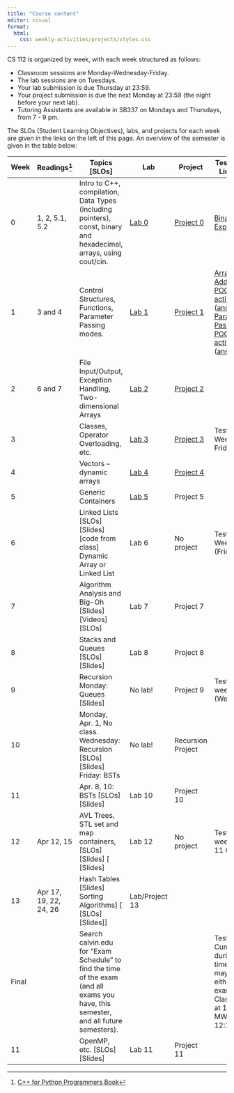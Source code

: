 ```yaml
---
title: "Course content"
editor: visual
format: 
  html:
    css: weekly-activities/projects/styles.css
---
```


CS 112 is organized by week, with each week structured as follows:

- Classroom sessions are Monday-Wednesday-Friday. 
- The lab sessions are on Tuesdays.
- Your lab submission is due Thursday at 23:59.
- Your project submission is due the next Monday at 23:59 (the night before your next lab).
- Tutoring Assistants are available in SB337 on Mondays and Thursdays, from 7 - 9 pm.

The SLOs (Student Learning Objectives), labs, and projects for each week are given in the links on the left of this page. An overview of the semester is given in the table below:

| Week 	| Readings[^1] 	| Topics [SLOs] 	| Lab 	| Project 	| Tests, Video Links, etc. 	|
|---	|-------------	|--------------------	|---	|---	|------------	|
| 0 	| 1, 2, 5.1, 5.2 	| Intro to C++, compilation, Data Types (including pointers), const, binary and hexadecimal, arrays, using cout/cin. 	| [Lab 0](){target="_blank"} 	| [Project 0](){target="_blank"} 	| [Binary Exposed](https://integer.exposed/#0x0008){target="_blank"} 	|
| 1 	| 3 and 4 	| Control Structures, Functions, Parameter Passing modes. | [Lab 1]() 	| [Project 1]() 	| [Array Addressing POGIL activity](https://docs.google.com/document/d/1myVaJT3i1hECM4BHs9LpbLz3a3heVPp6SJiEjoEvG_M/edit#heading=h.im9274hm9wa0){target="_blank"}  ([answers](https://drive.google.com/file/d/1mn5yCzIJuURMiP3MOtO9amEQzUVAQCQZ/view?usp=sharing){target="_blank"}) \| [Parameter Passing POGIL activity](https://docs.google.com/document/d/125hbFPo5PVcuGQ9pq4io23jns2kOEkfjo71S9WOkfjQ/edit){target="_blank"}  ([answers](https://drive.google.com/file/d/1rPum6ihNwUKRJpZBSTQF8v7QKfOdog11/view?usp=drive_link){target="_blank"}) 	|
| 2 	| 6 and 7 	| File Input/Output, Exception Handling, Two-dimensional Arrays	| [Lab 2]()  	| [Project 2]() 	|  	|
| 3 	|  	| Classes, Operator Overloading, etc.	| [Lab 3](weekly-activities/labs/lab-03/lab03.qmd) 	| [Project 3](weekly-activities/projects/proj-03/proj03.qmd) 	| Test 1, Weeks 0 - 2, Friday.  	|
| 4 	|  	| Vectors -- dynamic arrays 	| [Lab 4](weekly-activities/labs/lab-04/lab04.qmd) 	| [Project 4](weekly-activities/projects/proj-04/proj04.qmd) 	|  	|
| 5 	|  	| Generic Containers 	| [Lab 5](weekly-activities/labs/lab-05/lab05.qmd) 	| Project 5  	|  	|
| 6 	|  	| Linked Lists [SLOs] [Slides] [code from class] Dynamic Array or Linked List 	| Lab 6 	| No project 	| Test 2, Weeks 0 - 5 (Friday) 	|
| 7 	|  	| Algorithm Analysis and Big-Oh [Slides]  [Videos]  [SLOs] 	| Lab 7 	| Project 7 	|  	|
| 8 	|  	| Stacks and Queues [SLOs]  [Slides] 	| Lab 8 	| Project 8 	|  	|
| 9 	|  	| Recursion Monday: Queues [Slides] 	| No lab! 	| Project 9 	| Test 3, weeks 0 - 8 (Wednesday) 	|
| 10 	|  	| Monday, Apr. 1, No class. Wednesday: Recursion [SLOs] [Slides] Friday: BSTs 	| No lab! 	| Recursion Project 	|  	|
| 11 	|  	| Apr. 8, 10: BSTs [SLOs] [Slides] 	| Lab 10 	| Project 10 	|  	|
| 12 	| Apr 12, 15 	| AVL Trees, STL set and map containers,  [SLOs] [Slides] [ [Slides]  	| Lab 12 	| No project 	| Test 4: weeks 0 - 11 (Friday) 	|
| 13 	| Apr 17, 19, 22, 24, 26 	| Hash Tables [Slides] Sorting Algorithms] [  [SLOs] [Slides]]  	| Lab/Project 13 	|  	|  	|
| Final 	|  	| Search calvin.edu for "Exam Schedule" to find the time of the exam (and all exams you have, this semester, and all future semesters). 	|  	|  	| Test 5 Cumulative, during exam time  (You may take it in either class's exam time. Classes met at 11am MWF and 12:15 MWF.) 	|
| 11 	|  	| OpenMP, etc. [SLOs] [Slides] 	| Lab 11 	| Project 11 	|  	|

[^1]: [C++ for Python Programmers Book](https://runestone.academy/runestone/books/published/cpp4python/index.html){target="_blank"}